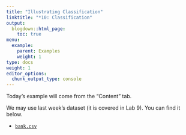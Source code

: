```yaml
---
title: "Illustrating Classification"
linktitle: "*10: Classification"
output:
  blogdown::html_page:
    toc: true
menu:
  example:
    parent: Examples
    weight: 1
type: docs
weight: 1
editor_options:
  chunk_output_type: console
---
```


:::fyi

Today's example will come from the "Content" tab.

We may use last week's dataset (it is covered in Lab 9). You can find it below.

- [<i class="fas fa-file-csv"></i> `bank.csv`](/projects/data/bank.csv)

:::
